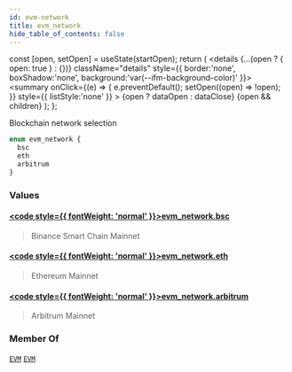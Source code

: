 ```yaml
---
id: evm-network
title: evm_network
hide_table_of_contents: false
---
```







  const [open, setOpen] = useState(startOpen);
  return (
    <details {...(open ? { open: true } : {})} className="details" style={{ border:'none', boxShadow:'none', background:'var(--ifm-background-color)' }}>
      <summary
        onClick={(e) => {
          e.preventDefault();
          setOpen((open) => !open);
        }}
        style={{ listStyle:'none' }}
      >
      {open ? dataOpen : dataClose}
      </summary>
      {open && children}
    </details>
  );
};










Blockchain network selection


```graphql
enum evm_network {
  bsc
  eth
  arbitrum
}
```




### Values

#### [<code style={{ fontWeight: 'normal' }}>evm_network.<b>bsc</b></code>](#)  
> 
> 
> Binance Smart Chain Mainnet
> 

#### [<code style={{ fontWeight: 'normal' }}>evm_network.<b>eth</b></code>](#)  
> 
> 
> Ethereum Mainnet
> 

#### [<code style={{ fontWeight: 'normal' }}>evm_network.<b>arbitrum</b></code>](#)  
> 
> 
> Arbitrum Mainnet
> 



### Member Of

[`EVM`](/docs/graphql-reference/queries/evm)  <Badge class="badge badge--secondary" text="query"/><Bullet />[`EVM`](/docs/graphql-reference/subscriptions/evm)  <Badge class="badge badge--secondary" text="subscription"/>

